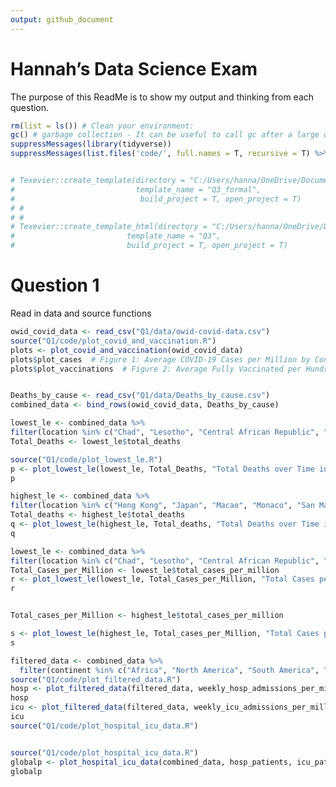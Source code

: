 ```yaml
---
output: github_document
---
```


# Hannah's Data Science Exam

The purpose of this ReadMe is to show my output and thinking from each question.


```r

rm(list = ls()) # Clean your environment:
gc() # garbage collection - It can be useful to call gc after a large object has been removed, as this may prompt R to return memory to the operating system.
suppressMessages(library(tidyverse))
suppressMessages(list.files('code/', full.names = T, recursive = T) %>% .[grepl('.R', .)] %>% as.list() %>% walk(~source(.)))


# Texevier::create_template(directory = "C:/Users/hanna/OneDrive/Documents/Data Science/21082022/",
#                           template_name = "Q3_formal",
#                            build_project = T, open_project = T)
# # 
# # 
# Texevier::create_template_html(directory = "C:/Users/hanna/OneDrive/Documents/Data Science/21082022/",
#                         template_name = "Q3",
#                         build_project = T, open_project = T)
```

# Question 1

Read in data and source functions
```r
owid_covid_data <- read_csv("Q1/data/owid-covid-data.csv")
source("Q1/code/plot_covid_and_vaccination.R")
plots <- plot_covid_and_vaccination(owid_covid_data)
plots$plot_cases  # Figure 1: Average COVID-19 Cases per Million by Continent over Time
plots$plot_vaccinations  # Figure 2: Average Fully Vaccinated per Hundred


Deaths_by_cause <- read_csv("Q1/data/Deaths_by_cause.csv")
combined_data <- bind_rows(owid_covid_data, Deaths_by_cause)

lowest_le <- combined_data %>%
filter(location %in% c("Chad", "Lesotho", "Central African Republic", "Nigeria", "Sierra Leone"))
Total_Deaths <- lowest_le$total_deaths

source("Q1/code/plot_lowest_le.R")
p <- plot_lowest_le(lowest_le, Total_Deaths, "Total Deaths over Time in Regions with Lowest LE")
p

highest_le <- combined_data %>%
filter(location %in% c("Hong Kong", "Japan", "Macao", "Monaco", "San Marino"))
Total_deaths <- highest_le$total_deaths
q <- plot_lowest_le(highest_le, Total_deaths, "Total Deaths over Time in Regions with Highest LE")
q

lowest_le <- combined_data %>%
filter(location %in% c("Chad", "Lesotho", "Central African Republic", "Nigeria", "Sierra Leone"))
Total_Cases_per_Million <- lowest_le$total_cases_per_million
r <- plot_lowest_le(lowest_le, Total_Cases_per_Million, "Total Cases per Million over Time in Regions with Lowest LE")
r


Total_cases_per_Million <- highest_le$total_cases_per_million

s <- plot_lowest_le(highest_le, Total_cases_per_Million, "Total Cases per Million over Time in Regions with Highest LE")
s

filtered_data <- combined_data %>%
  filter(continent %in% c("Africa", "North America", "South America", "Asia", "Europe"))
source("Q1/code/plot_filtered_data.R")
hosp <- plot_filtered_data(filtered_data, weekly_hosp_admissions_per_million)
hosp
icu <- plot_filtered_data(filtered_data, weekly_icu_admissions_per_million)
icu
source("Q1/code/plot_hospital_icu_data.R")


source("Q1/code/plot_hospital_icu_data.R")
globalp <- plot_hospital_icu_data(combined_data, hosp_patients, icu_patients)
globalp

```


